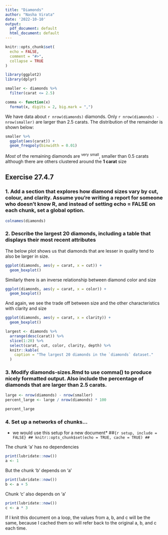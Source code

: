 ---
title: "Diamonds"
author: "Nasha Virata"
date: '2022-10-10'
output:
  pdf_document: default
  html_document: default
---

```{r knitr_opts, include = FALSE}
knitr::opts_chunk$set(
  echo = FALSE,
  comment = "#>",
  collapse = TRUE
)
```

```{r setup, include = FALSE}
library(ggplot2)
library(dplyr)
```

```{r}
smaller <- diamonds %>%  
  filter(carat <= 2.5)
```

```{r}
comma <- function(x) 
  format(x, digits = 2, big.mark = ",")
```

We have data about `r nrow(diamonds)` diamonds. Only 
`r nrow(diamonds) - nrow(smaller)` are larger than
2.5 carats. The distribution of the remainder is shown
below:

```{r, echo = FALSE}
smaller %>%  
  ggplot(aes(carat)) + 
  geom_freqpoly(binwidth = 0.01)
```

*Most* of the remaining diamonds are ^very^ ^small^, smaller than 0.5 carats although there are others clustered around the **1 carat** size 

## Exercise 27.4.7

### 1. Add a section that explores how diamond sizes vary by cut, colour, and clarity. Assume you’re writing a report for someone who doesn’t know R, and instead of setting echo = FALSE on each chunk, set a global option.

```{r}
colnames(diamonds)
```

### 2. Describe the largest 20 diamonds, including a table that displays their most recent attributes

The below plot shows us that diamonds that are lesser in quality tend to also be larger in size. 
```{r}
ggplot(diamonds, aes(y = carat, x = cut)) +
  geom_boxplot()
```

Similarly there is an inverse relationship between diamond color and size
```{r}
ggplot(diamonds, aes(y = carat, x = color)) +
  geom_boxplot()
```

And again, we see the trade off between size and the other characteristics with clarity and size
```{r}
ggplot(diamonds, aes(y = carat, x = clarity)) +
  geom_boxplot()
```

```{r results = "asis"}
largest <- diamonds %>% 
  arrange(desc(carat)) %>% 
  slice(1:20) %>% 
  select(carat, cut, color, clarity, depth) %>% 
  knitr::kable(
    caption = "The largest 20 diamonds in the `diamonds` dataset."
  )
```

### 3. Modify diamonds-sizes.Rmd to use comma() to produce nicely formatted output. Also include the percentage of diamonds that are larger than 2.5 carats.

```{r purl = FALSE}
large <- nrow(diamonds) - nrow(smaller)
percent_large <- large / nrow(diamonds) * 100
```

```{r}
percent_large
```

### 4. Set up a networks of chunks...

* we would use this setup for a new document*
##```{r setup, include = FALSE}
## knitr::opts_chunk$set(echo = TRUE, cache = TRUE)
##```

The chunk 'a' has no dependencies
```{r a}
print(lubridate::now())
a <- 1
```
But the chunk 'b' depends on 'a'
```{r b, dependson = c("a")}
print(lubridate::now())
b <- a + 5
```
Chunk 'c' also depends on 'a'
```{r c, dependson = c("a")}
print(lubridate::now())
c <- a * 3
```
If I knit this document on a loop, the values from a, b, and c will be the same, because I cached them so will refer back to the original a, b, and c each time. 
